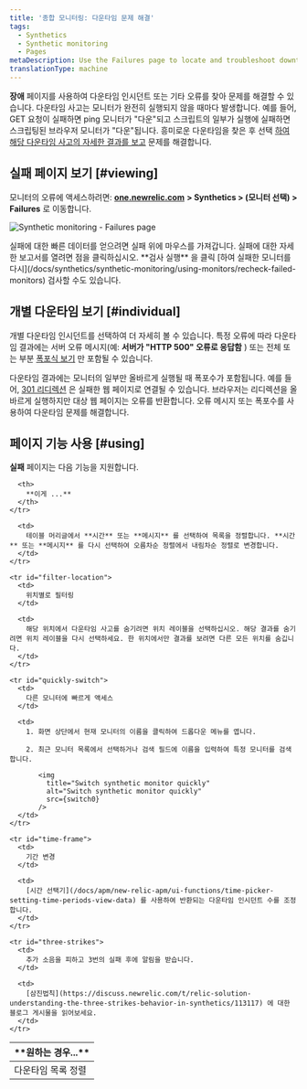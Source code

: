 ```yaml
---
title: '종합 모니터링: 다운타임 문제 해결'
tags:
  - Synthetics
  - Synthetic monitoring
  - Pages
metaDescription: Use the Failures page to locate and troubleshoot downtime incidents. Jump to a results from each downtime incident to understand the failure.
translationType: machine
---
```




**장애** 페이지를 사용하여 다운타임 인시던트 또는 기타 오류를 찾아 문제를 해결할 수 있습니다. 다운타임 사고는 모니터가 완전히 실행되지 않을 때마다 발생합니다. 예를 들어, GET 요청이 실패하면 ping 모니터가 "다운"되고 스크립트의 일부가 실행에 실패하면 스크립팅된 브라우저 모니터가 "다운"됩니다. 흥미로운 다운타임을 찾은 후 선택 [하여 해당 다운타임 사고의 자세한 결과를 보고](/docs/synthetics/new-relic-synthetics/using-monitors/viewing-monitor-results#understanding) 문제를 해결합니다.

## 실패 페이지 보기 [#viewing]

모니터의 오류에 액세스하려면: [**one.newrelic.com**](http://one.newrelic.com/) **> Synthetics > (모니터 선택) > Failures** 로 이동합니다.

<img
  title="Synthetic monitoring - Failures page"
  alt="Synthetic monitoring - Failures page"
  src={failures}
/>

<figcaption>
  실패에 대한 빠른 데이터를 얻으려면 실패 위에 마우스를 가져갑니다. 실패에 대한 자세한 보고서를 열려면 점을 클릭하십시오. **검사 실행** 을 클릭 [하여 실패한 모니터를 다시](/docs/synthetics/synthetic-monitoring/using-monitors/recheck-failed-monitors) 검사할 수도 있습니다.
</figcaption>

## 개별 다운타임 보기 [#individual]

개별 다운타임 인시던트를 선택하여 더 자세히 볼 수 있습니다. 특정 오류에 따라 다운타임 결과에는 서버 오류 메시지(예: **서버가 "HTTP 500" 오류로 응답함** ) 또는 전체 또는 부분 [폭포식 보기](/docs/synthetics/new-relic-synthetics/using-monitors/viewing-monitor-results#understanding) 만 포함될 수 있습니다.

다운타임 결과에는 모니터의 일부만 올바르게 실행될 때 폭포수가 포함됩니다. 예를 들어, [301 리디렉션](http://en.wikipedia.org/wiki/HTTP_301) 은 실패한 웹 페이지로 연결될 수 있습니다. 브라우저는 리디렉션을 올바르게 실행하지만 대상 웹 페이지는 오류를 반환합니다. 오류 메시지 또는 폭포수를 사용하여 다운타임 문제를 해결합니다.

## 페이지 기능 사용 [#using]

**실패** 페이지는 다음 기능을 지원합니다.

<table>
  <thead>
    <tr>
      <th width={200}>
        **원하는 경우...**
      </th>

      <th>
        **이게 ...**
      </th>
    </tr>
  </thead>

  <tbody>
    <tr id="sort-list">
      <td>
        다운타임 목록 정렬
      </td>

      <td>
        테이블 머리글에서 **시간** 또는 **메시지** 를 선택하여 목록을 정렬합니다. **시간** 또는 **메시지** 를 다시 선택하여 오름차순 정렬에서 내림차순 정렬로 변경합니다.
      </td>
    </tr>

    <tr id="filter-location">
      <td>
        위치별로 필터링
      </td>

      <td>
        해당 위치에서 다운타임 사고를 숨기려면 위치 레이블을 선택하십시오. 해당 결과를 숨기려면 위치 레이블을 다시 선택하세요. 한 위치에서만 결과를 보려면 다른 모든 위치를 숨깁니다.
      </td>
    </tr>

    <tr id="quickly-switch">
      <td>
        다른 모니터에 빠르게 액세스
      </td>

      <td>
        1. 화면 상단에서 현재 모니터의 이름을 클릭하여 드롭다운 메뉴를 엽니다.

        2. 최근 모니터 목록에서 선택하거나 검색 필드에 이름을 입력하여 특정 모니터를 검색합니다.

           <img
             title="Switch synthetic monitor quickly"
             alt="Switch synthetic monitor quickly"
             src={switch0}
           />
      </td>
    </tr>

    <tr id="time-frame">
      <td>
        기간 변경
      </td>

      <td>
        [시간 선택기](/docs/apm/new-relic-apm/ui-functions/time-picker-setting-time-periods-view-data) 를 사용하여 반환되는 다운타임 인시던트 수를 조정합니다.
      </td>
    </tr>

    <tr id="three-strikes">
      <td>
        추가 소음을 피하고 3번의 실패 후에 알림을 받습니다.
      </td>

      <td>
        [삼진법칙](https://discuss.newrelic.com/t/relic-solution-understanding-the-three-strikes-behavior-in-synthetics/113117) 에 대한 블로그 게시물을 읽어보세요.
      </td>
    </tr>
  </tbody>
</table>